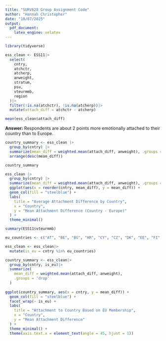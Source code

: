 ```yaml
---
title: "SURV628 Group Assignment Code"
author: "Hannah Christopher"
date: "10/07/2025"
output:
  pdf_document:
    latex_engine: xelatex
---
```


```r
library(tidyverse)

```

```r
ess_clean <- ESS11|>
  select(
    cntry,
    atchctr,
    atcherp,
    anweight,
    stratum,
    psu,
    vteurmmb,
    region
  )|>
  filter(!is.na(atchctr), !is.na(atcherp))|>
  mutate(attach_diff = atchctr - atcherp)

mean(ess_clean$attach_diff)
```
**Answer:** Respondents are about 2 points more emotionally attached to their country than to Europe. 

```r
country_summary <- ess_clean |>
  group_by(cntry) |>
  summarize(mean_diff = weighted.mean(attach_diff, anweight), .groups = 'drop') |>
  arrange(desc(mean_diff))

country_summary
```
```r
ess_clean |>
  group_by(cntry) |>
  summarize(mean_diff = weighted.mean(attach_diff, anweight), .groups = 'drop') |>
  ggplot(aes(x = reorder(cntry, mean_diff), y = mean_diff)) +
  geom_col(fill = "steelblue") +
  labs(
    title = "Average Attachment Difference by Country",
    x = "Country",
    y = "Mean Attachment Difference (Country - Europe)"
  ) +
  theme_minimal()
```

```r
summary(ESS11$vteurmmb)
```

```r
eu_countries <- c("AT", "BE", "BG", "HR", "CY", "CZ", "DK", "EE", "FI", "FR", "DE", "GR", "HU", "IE", "IT", "LV", "LT", "LU", "MT", "NL", "PL", "PT", "RO", "SK", "SI", "ES", "SE")

ess_clean <- ess_clean|>
  mutate(is_eu = cntry %in% eu_countries)

country_summary <- ess_clean|>
  group_by(cntry, is_eu)|>
  summarize(
    mean_diff = weighted.mean(attach_diff, anweight),
    .groups = 'drop'
  )
    
ggplot(country_summary, aes(x = cntry, y = mean_diff)) +
  geom_col(fill = "steelblue") +
  facet_wrap(~ is_eu) + 
  labs(
    title = "Attachment to Country Based on EU Membership",
    x = "Country",
    y = "Mean Attachment Difference"
  ) +
  theme_minimal() + 
  theme(axis.text.x = element_text(angle = 45, hjust = 1))
```







